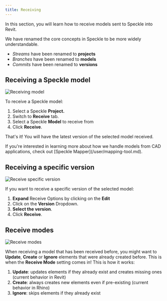 ```yaml
---
title: Receiving
---
```



<LegacyWarning connector="Revit" /> 
<LegacyVersions app="AutodeskRevit" versions="2020, 2021, 2022, 2023 and 2024" />


In this section, you will learn how to receive models sent to Speckle into Revit.

<Note>
We have renamed the core concepts in Speckle to be more widely understandable.

- <i>Streams</i> have been renamed to <b>projects</b>
- <i>Branches</i> have been renamed to <b>models</b>
- <i>Commits</i> have been renamed to <b>versions</b>
</Note>

## Receiving a Speckle model

<img src="/images/legacy/revit/receiving-model.gif" alt="Receiving model" />

To receive a Speckle model:

1. Select a Speckle **Project.**
2. Switch to **Receive** tab.
3. Select a Speckle **Model** to receive from
4. Click **Receive**.

That's it! You will have the latest version of the selected model received.

<Tip>
If you're interested in learning more about how we handle models from CAD applications, check out [Speckle Mapper](/user/mapping-tool.md).
</Tip>

## Receiving a specific version

<img src="/images/legacy/revit/receive-specific-version.png" alt="Receive specific version" width={350} />

If you want to receive a specific version of the selected model:

1. <b>Expand</b> Receive Options by clicking on the <b>Edit</b>
2. Click on the <b>Version</b> Dropdown.
3. <b>Select the version</b>.
4. Click <b>Receive</b>.

## Receive modes

<img src="/images/legacy/revit/receive-modes.png" alt="Receive modes" width={350} />

When receiving a model that has been received before, you might want to <b>Update</b>, <b>Create</b> or <b>Ignore</b> elements that were already created before. This is when the <b>Receive Mode</b> setting comes in! This is how it works:

1. <b>Update</b>: updates elements if they already exist and creates missing ones (current behavior in Revit)
2. <b>Create</b>: always creates new elements even if pre-existing (current behavior in Rhino)
3. <b>Ignore</b>: skips elements if they already exist
